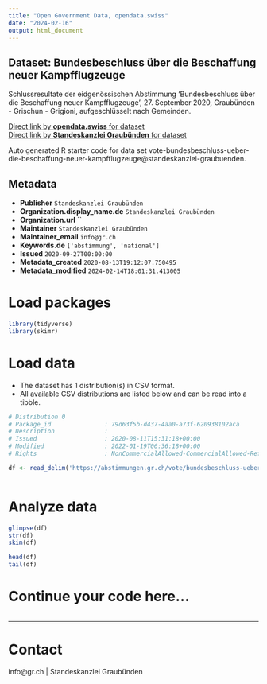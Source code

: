 ```yaml
---
title: "Open Government Data, opendata.swiss"
date: "2024-02-16"
output: html_document
---
```


## Dataset: Bundesbeschluss über die Beschaffung neuer Kampfflugzeuge

Schlussresultate der eidgenössischen Abstimmung 'Bundesbeschluss über die Beschaffung neuer Kampfflugzeuge', 27. September 2020, Graubünden - Grischun - Grigioni, aufgeschlüsselt nach Gemeinden.

[Direct link by **opendata.swiss** for dataset](https://opendata.swiss/de/dataset/bundesbeschluss-uber-die-beschaffung-neuer-kampfflugzeuge)<br>
[Direct link by **Standeskanzlei Graubünden** for dataset](https://abstimmungen.gr.ch/vote/bundesbeschluss-ueber-die-beschaffung-neuer-kampfflugzeuge/data)

Auto generated R starter code for data set vote-bundesbeschluss-ueber-die-beschaffung-neuer-kampfflugzeuge@standeskanzlei-graubuenden.

## Metadata

- **Publisher** `Standeskanzlei Graubünden`
- **Organization.display_name.de** `Standeskanzlei Graubünden`
- **Organization.url** ``
- **Maintainer** `Standeskanzlei Graubünden`
- **Maintainer_email** `info@gr.ch`
- **Keywords.de** `['abstimmung', 'national']`
- **Issued** `2020-09-27T00:00:00`
- **Metadata_created** `2020-08-13T19:12:07.750495`
- **Metadata_modified** `2024-02-14T18:01:31.413005`


# Load packages

```r

library(tidyverse)
library(skimr)

```

# Load data

-   The dataset has 1 distribution(s) in CSV format.
-   All available CSV distributions are listed below and can be read into a tibble.

```r

# Distribution 0
# Package_id               : 79d63f5b-d437-4aa0-a73f-620938102aca
# Description              : 
# Issued                   : 2020-08-11T15:31:18+00:00
# Modified                 : 2022-01-19T06:36:18+00:00
# Rights                   : NonCommercialAllowed-CommercialAllowed-ReferenceRequired

df <- read_delim('https://abstimmungen.gr.ch/vote/bundesbeschluss-ueber-die-beschaffung-neuer-kampfflugzeuge/data-csv')



```

# Analyze data

```r

glimpse(df)
str(df)
skim(df)

head(df)
tail(df)

```

# Continue your code here...

```r

```

------------------------------------------------------------------------

# Contact

info@gr.ch | Standeskanzlei Graubünden
